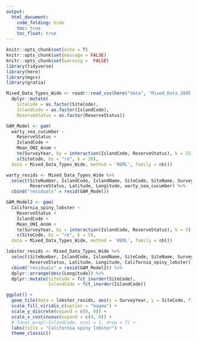 ```yaml
---
output: 
  html_document:
    code_folding: hide
    toc: true
    toc_float: true
---
```

```r
knitr::opts_chunk$set(echo = T)
knitr::opts_chunk$set(message = FALSE)
knitr::opts_chunk$set(warning =  FALSE)
library(tidyverse)
library(here)
library(mgcv)
library(gratia)
```


```r
Mixed_Data_Types_Wide <- readr::read_csv(here("data", "Mixed_Data_2005.csv")) %>% 
  dplyr::mutate(
    SiteCode = as.factor(SiteCode),
    IslandCode = as.factor(IslandCode),
    ReserveStatus = as.factor(ReserveStatus)) 

GAM_Model <- gam(
  warty_sea_cucumber ~ 
    ReserveStatus +
    IslandCode + 
    Mean_ONI_Anom +
    te(SurveyYear, by = interaction(IslandCode, ReserveStatus), k = 15) + 
    s(SiteCode, bs = "re", k = 20),
  data = Mixed_Data_Types_Wide, method = 'REML', family = nb())

warty_resids <- Mixed_Data_Types_Wide %>% 
  select(SiteNumber, IslandCode, IslandName, SiteCode, SiteName, SurveyYear,
         ReserveStatus, Latitude, Longitude, warty_sea_cucumber) %>% 
  cbind("residuals" = resid(GAM_Model))

GAM_Model2 <- gam(
  California_spiny_lobster ~ 
    ReserveStatus +
    IslandCode + 
    Mean_ONI_Anom +
    te(SurveyYear, by = interaction(IslandCode, ReserveStatus), k = 5) + 
    s(SiteCode, bs = "re", k = 5),
  data = Mixed_Data_Types_Wide, method = 'REML', family = nb())

lobster_resids <- Mixed_Data_Types_Wide %>% 
  select(SiteNumber, IslandCode, IslandName, SiteCode, SiteName, SurveyYear,
         ReserveStatus, Latitude, Longitude, California_spiny_lobster) %>% 
  cbind("residuals" = resid(GAM_Model2)) %>% 
  dplyr::arrange(desc(Longitude)) %>% 
  dplyr::mutate(SiteCode = fct_inorder(SiteCode),
                IslandCode = fct_inorder(IslandCode))
```


```r
ggplot() +
  geom_tile(data = lobster_resids, aes(x = SurveyYear, y = SiteCode, fill = residuals)) +
  scale_fill_viridis_c(option = "magma") +
  scale_y_discrete(expand = c(0, 0)) +
  scale_x_continuous(expand = c(0, 0)) +
  # facet_wrap(~IslandCode, ncol = 1, drop = T) +
  labs(title = "California spiny lobster") +
  theme_classic()
  
```















